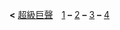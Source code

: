 <div id="contentSub"><span class="subpages">'''&lt;''' [[超級巨聲]]　[[超級巨聲1|1]] '''–''' [[超級巨聲2|2]] '''–''' [[超級巨聲3|3]] '''–''' [[超級巨聲4|4]]</span></div><noinclude>
{{Documentation}}
</noinclude>